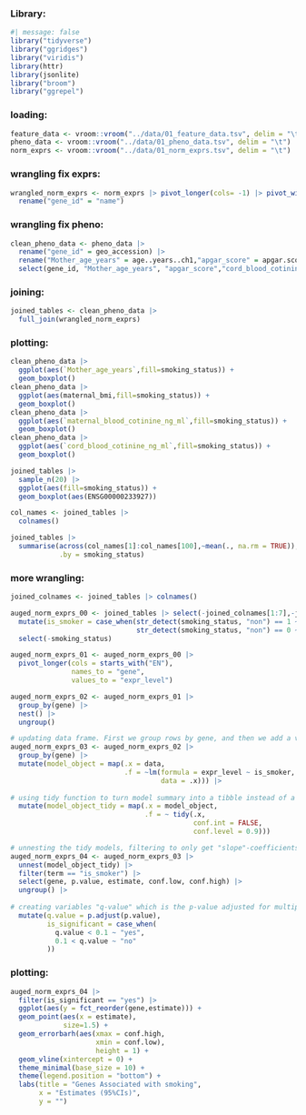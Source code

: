 ### Library:

```r
#| message: false
library("tidyverse")
library("ggridges")
library("viridis")
library(httr)
library(jsonlite)
library("broom")
library("ggrepel")
```

### loading:

```r
feature_data <- vroom::vroom("../data/01_feature_data.tsv", delim = "\t")
pheno_data <- vroom::vroom("../data/01_pheno_data.tsv", delim = "\t")
norm_exprs <- vroom::vroom("../data/01_norm_exprs.tsv", delim = "\t")
```

### wrangling fix exprs:

```r
wrangled_norm_exprs <- norm_exprs |> pivot_longer(cols= -1) |> pivot_wider(names_from = "gene_id",values_from = "value") |>
  rename("gene_id" = "name")
```

### wrangling fix pheno:

```r

clean_pheno_data <- pheno_data |>
  rename("gene_id" = geo_accession) |>
  rename("Mother_age_years" = age..years..ch1,"apgar_score" = apgar.score..5s..ch1, "cord_blood_cotinine_ng_ml" = cord.blood.cotinine..ng.ml..ch1, "gestational_age_weeks" = gestational.age..weeks..ch1, "maternal_blood_cotinine_ng_ml" = maternal.blood.cotinine..ng.ml..ch1, "maternal_bmi" = maternal.bmi.ch1, "smoking_status" = smoking.status.ch1,"newborn_weight_g"= newborn.weight..g..ch1,"individual" = individual.ch1,"placental_weight_g" = placental.weight..g..ch1) |>
  select(gene_id, "Mother_age_years", "apgar_score","cord_blood_cotinine_ng_ml","gestational_age_weeks","maternal_blood_cotinine_ng_ml","maternal_bmi","smoking_status","newborn_weight_g","sex","individual", "placental_weight_g")
```

### joining:

```r
joined_tables <- clean_pheno_data |>
  full_join(wrangled_norm_exprs)
```

### plotting:

```r

clean_pheno_data |>
  ggplot(aes(`Mother_age_years`,fill=smoking_status)) +
  geom_boxplot()
clean_pheno_data |>
  ggplot(aes(maternal_bmi,fill=smoking_status)) +
  geom_boxplot()
clean_pheno_data |>
  ggplot(aes(`maternal_blood_cotinine_ng_ml`,fill=smoking_status)) +
  geom_boxplot()
clean_pheno_data |>
  ggplot(aes(`cord_blood_cotinine_ng_ml`,fill=smoking_status)) +
  geom_boxplot()

joined_tables |>
  sample_n(20) |>
  ggplot(aes(fill=smoking_status)) +
  geom_boxplot(aes(ENSG00000233927))

col_names <- joined_tables |>
  colnames()

joined_tables |>
  summarise(across(col_names[1]:col_names[100],~mean(., na.rm = TRUE)),
            .by = smoking_status)
```

### more wrangling:

```r

joined_colnames <- joined_tables |> colnames()

auged_norm_exprs_00 <- joined_tables |> select(-joined_colnames[1:7],-joined_colnames[9:12]) |>
  mutate(is_smoker = case_when(str_detect(smoking_status, "non") == 1 ~ 0,
                               str_detect(smoking_status, "non") == 0 ~ 1), .before = 1) |>
  select(-smoking_status)

auged_norm_exprs_01 <- auged_norm_exprs_00 |>
  pivot_longer(cols = starts_with("EN"),
               names_to = "gene",
               values_to = "expr_level")

auged_norm_exprs_02 <- auged_norm_exprs_01 |>
  group_by(gene) |>
  nest() |>
  ungroup()

# updating data frame. First we group rows by gene, and then we add a variable containing model fitted to expression level against early_metastasis variable
auged_norm_exprs_03 <- auged_norm_exprs_02 |>
  group_by(gene) |>
  mutate(model_object = map(.x = data,
                            .f = ~lm(formula = expr_level ~ is_smoker,
                                     data = .x))) |>
  
# using tidy function to turn model summary into a tibble instead of a list  
  mutate(model_object_tidy = map(.x = model_object,
                                 .f = ~ tidy(.x,
                                             conf.int = FALSE,
                                             conf.level = 0.9)))

# unnesting the tidy models, filtering to only get "slope"-coefficients for models and selecting desired variables
auged_norm_exprs_04 <- auged_norm_exprs_03 |>
  unnest(model_object_tidy) |>
  filter(term == "is_smoker") |>
  select(gene, p.value, estimate, conf.low, conf.high) |>
  ungroup() |>
  
# creating variables "q-value" which is the p-value adjusted for multiple comparisons and "is_significant" which indicates whether observations are statistically significant when using a level of significance of 0.0
  mutate(q.value = p.adjust(p.value),
         is_significant = case_when(
           q.value < 0.1 ~ "yes",
           0.1 < q.value ~ "no"
         ))
```

### plotting:

```r
auged_norm_exprs_04 |>
  filter(is_significant == "yes") |>
  ggplot(aes(y = fct_reorder(gene,estimate))) + 
  geom_point(aes(x = estimate), 
             size=1.5) +
  geom_errorbarh(aes(xmax = conf.high,
                     xmin = conf.low),
                     height = 1) +
  geom_vline(xintercept = 0) +
  theme_minimal(base_size = 10) +
  theme(legend.position = "bottom") +
  labs(title = "Genes Associated with smoking",
       x = "Estimates (95%CIs)",
       y = "")
```
